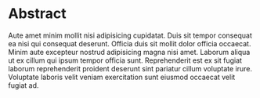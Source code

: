 # Abstract

Aute amet minim mollit nisi adipisicing cupidatat. Duis sit tempor consequat ea nisi qui consequat deserunt. Officia duis sit mollit dolor officia occaecat. Minim aute excepteur nostrud adipisicing magna nisi amet. Laborum aliqua ut ex cillum qui ipsum tempor officia sunt. Reprehenderit est ex sit fugiat laborum reprehenderit proident deserunt sint pariatur cillum voluptate irure. Voluptate laboris velit veniam exercitation sunt eiusmod occaecat velit fugiat ad.